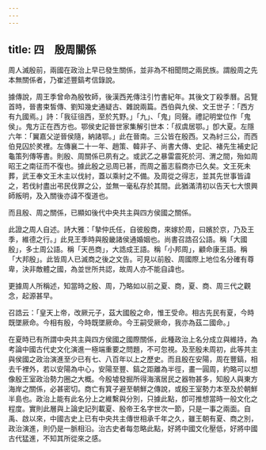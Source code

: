 ```yaml
---
---
---
```

title: 四　殷周關係
---




周人滅殷前，兩國在政治上早已發生關係，並非為不相聞問之兩民族。謂殷周之先本無關係者，乃崔述豐鎬考信錄說。

據傳說，周王季曾命為殷牧師，後漢西羌傳注引竹書紀年。其後文丁殺季曆。呂覽首時，晉書束皙傳、劉知幾史通疑古、雜說兩篇。西伯與九侯、文王世子：「西方有九國焉。」詩：「我征徂西，至於艽野。」「九」、「鬼」同聲。禮記明堂位作「鬼侯」。鬼方正在西方也。鄂侯史記晉世家集解引世本：「叔虞居鄂。」卽大夏。左隱六年：「翼嘉父逆晉侯隨，納諸鄂。」此在晉南。三公皆在殷西。又為紂三公，而西伯見囚於羑裡。左傳襄二十一年、趙策、韓非子、尚書大傳、史記、褚先生補史記龜策列傳等書。則殷、周關係已夙有之。或武乙之暴雷震死於河、渭之間，殆如周昭王之南征而不復也。據此殷之忌周已甚，而周之蓄志翦商亦已久矣。文王死未葬，武王奉文王木主以伐紂，蓋以乘紂之不備。及周從之得志，並其先世事皆諱之，若伐紂盡出弔民伐罪之公，並無一毫私存於其間。此猶滿清初以告天七大恨興師叛明，及入關後亦諱不復道也。



而且殷、周之關係，已顯如後代中央共主與四方侯國之關係。

此證之周人自述。詩大雅：「摯仲氏任，自彼殷商，來嫁於周，曰嬪於京，乃及王季，維德之行。」此見王季時與殷畿諸侯通婚姻也。尚書召誥召公語。稱「大國殷」，多士周公語。稱「天邑商」，大誥成王語。稱「小邦周」，顧命康王語。稱「大邦殷」。此皆周人已滅商之後之文告。可見以前殷、周國際上地位名分確有尊卑，決非敵體之國，為並世所共認，故周人亦不能自諱也。

更據周人所稱述，知當時之殷、周，乃略如以前之夏、商，夏、商、周三代之觀念，起源甚早。

召誥云：「皇天上帝，改厥元子，茲大國殷之命，惟王受命。相古先民有夏，今時既墜厥命。今相有殷，今時既墜厥命。今王嗣受厥命，我亦為茲二國命。」

在夏時已有所謂中央共主與四方侯國之國際關係，此種政治上名分成立與維持，為考論中國古代史文化演進一極端重要之問題，不可忽視。及至殷未周初，此等共主與侯國之政治演進至少已有七、八百年以上之歷史。而且殷在安陽，周在豐鎬，相去千裡外，若以安陽為中心，安陽至豐、鎬之距離為半徑，畫一圓周，約略可以想像殷王室政治勢力圈之大概。今殷墟發掘所得海濱居民之器物甚多，知殷人與東方海岸之關係，必甚密切。商亡有箕子避至朝鮮之傳說，或殷王室勢力本至及於朝鮮半島也。政治上能有此名分上之維繫與分別，只據此點，卽可推想當時一般文化之程度。實則此層與上論史記列載夏、殷帝王名字世次一節，只是一事之兩面。自禹、啟以來，中國古史上已有中央共主傳世相承千年之久，雖王朝有夏、商之別，政治演進，則仍是一脈相沿。治古史者每忽略此點，好將中國文化壓低，好將中國古代猛進，不知其所從來之感。